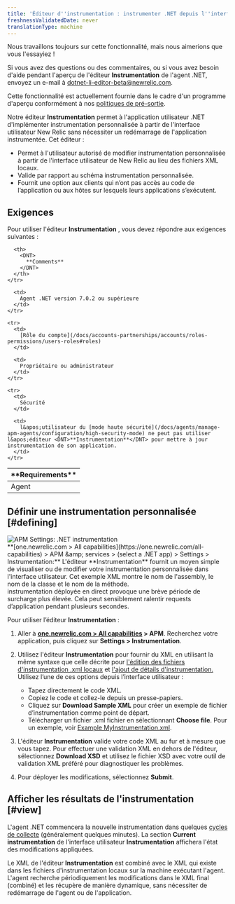 ```yaml
---
title: 'Éditeur d''instrumentation : instrumenter .NET depuis l''interface utilisateur'
freshnessValidatedDate: never
translationType: machine
---
```


<Callout title="Aperçu">
  Nous travaillons toujours sur cette fonctionnalité, mais nous aimerions que vous l&apos;essayiez !

  Si vous avez des questions ou des commentaires, ou si vous avez besoin d&apos;aide pendant l&apos;aperçu de l&apos;éditeur <DNT>**Instrumentation**</DNT> de l&apos;agent .NET, envoyez un e-mail à [dotnet-li-editor-beta@newrelic.com](mailto:dotnet-li-editor-beta@newrelic.com).

  Cette fonctionnalité est actuellement fournie dans le cadre d&apos;un programme d&apos;aperçu conformément à nos [politiques de pré-sortie](/docs/licenses/license-information/referenced-policies/new-relic-pre-release-policy).
</Callout>

Notre éditeur <DNT>**Instrumentation**</DNT> permet à l&apos;application utilisateur .NET d&apos;implémenter instrumentation personnalisée à partir de l&apos;interface utilisateur New Relic sans nécessiter un redémarrage de l&apos;application instrumentée. Cet éditeur :

* Permet à l&apos;utilisateur autorisé de modifier instrumentation personnalisée à partir de l&apos;interface utilisateur de New Relic au lieu des fichiers XML locaux.
* Valide par rapport au schéma instrumentation personnalisée.
* Fournit une option aux clients qui n’ont pas accès au code de l’application ou aux hôtes sur lesquels leurs applications s’exécutent.

## Exigences

Pour utiliser l&apos;éditeur <DNT>**Instrumentation**</DNT> , vous devez répondre aux exigences suivantes :

<table>
  <thead>
    <tr>
      <th width={200}>
        <DNT>
          **Requirements**
        </DNT>
      </th>

      <th>
        <DNT>
          **Comments**
        </DNT>
      </th>
    </tr>
  </thead>

  <tbody>
    <tr>
      <td>
        Agent
      </td>

      <td>
        Agent .NET version 7.0.2 ou supérieure
      </td>
    </tr>

    <tr>
      <td>
        [Rôle du compte](/docs/accounts-partnerships/accounts/roles-permissions/users-roles#roles)
      </td>

      <td>
        Propriétaire ou administrateur
      </td>
    </tr>

    <tr>
      <td>
        Sécurité
      </td>

      <td>
        l&apos;utilisateur du [mode haute sécurité](/docs/agents/manage-apm-agents/configuration/high-security-mode) ne peut pas utiliser l&apos;éditeur <DNT>**Instrumentation**</DNT> pour mettre à jour instrumentation de son application.
      </td>
    </tr>
  </tbody>
</table>

## Définir une instrumentation personnalisée [#defining]

<img title="APM Settings: .NET instrumentation" alt="APM Settings: .NET instrumentation" src="/images/apm_screenshot-full_dotnet-instrumentation-editor.webp" />

<figcaption>
  <DNT>**[one.newrelic.com &gt; All capabilities](https://one.newrelic.com/all-capabilities) &gt; APM &amp;amp; services &gt; (select a .NET app) &gt; Settings &gt; Instrumentation:**</DNT> L&apos;éditeur <DNT>**Instrumentation**</DNT> fournit un moyen simple de visualiser ou de modifier votre instrumentation personnalisée dans l&apos;interface utilisateur. Cet exemple XML montre le nom de l&apos;assembly, le nom de la classe et le nom de la méthode.
</figcaption>

<Callout variant="important">
  instrumentation déployée en direct provoque une brève période de surcharge plus élevée. Cela peut sensiblement ralentir requests d’application pendant plusieurs secondes.
</Callout>

Pour utiliser l’éditeur <DNT>**Instrumentation**</DNT> :

1. Aller à <DNT>**[one.newrelic.com &gt; All capabilities](https://one.newrelic.com/all-capabilities) &gt; APM**</DNT>. Recherchez votre application, puis cliquez sur <DNT>**Settings &gt; Instrumentation**</DNT>.

2. Utilisez l&apos;éditeur <DNT>**Instrumentation**</DNT> pour fournir du XML en utilisant la même syntaxe que celle décrite pour [l&apos;édition des fichiers d&apos;instrumentation .xml locaux](/docs/agents/net-agent/custom-instrumentation/create-transactions-xml-net) et [l&apos;ajout de détails d&apos;instrumentation.](/docs/agents/net-agent/custom-instrumentation/add-detail-transactions-xml-net) Utilisez l’une de ces options depuis l’interface utilisateur :

   * Tapez directement le code XML.
   * Copiez le code et collez-le depuis un presse-papiers.
   * Cliquez sur <DNT>**Download Sample XML**</DNT> pour créer un exemple de fichier d’instrumentation comme point de départ.
   * Télécharger un fichier .xml fichier en sélectionnant <DNT>**Choose file**</DNT>. Pour un exemple, voir [Example MyInstrumentation.xml](/docs/agents/net-agent/custom-instrumentation/add-detail-transactions-xml-net#sample).

3. L&apos;éditeur <DNT>**Instrumentation**</DNT> valide votre code XML au fur et à mesure que vous tapez. Pour effectuer une validation XML en dehors de l&apos;éditeur, sélectionnez <DNT>**Download XSD**</DNT> et utilisez le fichier XSD avec votre outil de validation XML préféré pour diagnostiquer les problèmes.

4. Pour déployer les modifications, sélectionnez <DNT>**Submit**</DNT>.

## Afficher les résultats de l&apos;instrumentation [#view]

L&apos;agent .NET commencera la nouvelle instrumentation dans quelques [cycles de collecte](/docs/using-new-relic/welcome-new-relic/getting-started/glossary#harvest-cycle) (généralement quelques minutes). La section <DNT>**Current instrumentation**</DNT> de l&apos;interface utilisateur <DNT>**Instrumentation**</DNT> affichera l&apos;état des modifications appliquées.

Le XML de l&apos;éditeur <DNT>**Instrumentation**</DNT> est combiné avec le XML qui existe dans les fichiers d&apos;instrumentation locaux sur la machine exécutant l&apos;agent. L&apos;agent recherche périodiquement les modifications dans le XML final (combiné) et les récupère de manière dynamique, sans nécessiter de redémarrage de l&apos;agent ou de l&apos;application.